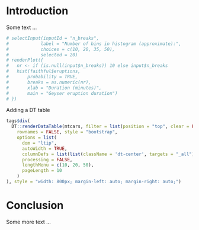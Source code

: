 # Introduction

Some text ...

```r
# selectInput(inputId = "n_breaks",
#            label = "Number of bins in histogram (approximate):",
#            choices = c(10, 20, 35, 50),
#            selected = 20)
# renderPlot({
#   nr <- if (is.null(input$n_breaks)) 10 else input$n_breaks
#   hist(faithful$eruptions,
#       probability = TRUE,
#       breaks = as.numeric(nr),
#       xlab = "Duration (minutes)",
#       main = "Geyser eruption duration")
# })
```


Adding a DT table 

```r
tags$div(
  DT::renderDataTable(mtcars, filter = list(position = "top", clear = FALSE, plain = TRUE),
    rownames = FALSE, style = "bootstrap",
    options = list(
      dom = "ltip",
      autoWidth = TRUE,
      columnDefs = list(list(className = 'dt-center', targets = "_all")),
      processing = FALSE,
      lengthMenu = c(10, 20, 50),
      pageLength = 10
    )
), style = "width: 800px; margin-left: auto; margin-right: auto;")
```

# Conclusion

Some more text ...
